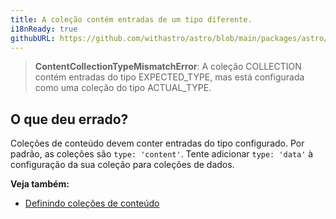 ```yaml
---
title: A coleção contém entradas de um tipo diferente.
i18nReady: true
githubURL: https://github.com/withastro/astro/blob/main/packages/astro/src/core/errors/errors-data.ts
---
```


> **ContentCollectionTypeMismatchError**: A coleção COLLECTION contém entradas do tipo EXPECTED_TYPE, mas está configurada como uma coleção do tipo ACTUAL_TYPE.

## O que deu errado?
Coleções de conteúdo devem conter entradas do tipo configurado. Por padrão, as coleções são `type: 'content'`. Tente adicionar `type: 'data'` à configuração da sua coleção para coleções de dados.

**Veja também:**
-  [Definindo coleções de conteúdo](/pt-br/guides/content-collections/#defining-collections)


